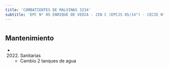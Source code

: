 ```yaml
---
title: 'COMBATIENTES DE MALVINAS 3234'
subtitle: 'EPC N° 05 ENRIQUE DE VEDIA - JIN C (EPCJS 05/14°) - CECIE N° 24'
---
```


#


## Mantenimiento

*  (2022) Sanitarias 
    + Cambio 2 tanques de agua



